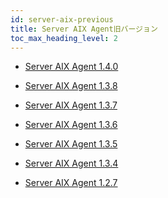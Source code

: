 ```yaml
---
id: server-aix-previous
title: Server AIX Agent旧バージョン
toc_max_heading_level: 2
---
```


- [Server AIX Agent 1.4.0](server-aix-1_4_0)

- [Server AIX Agent 1.3.8](server-aix-1_3_8)

- [Server AIX Agent 1.3.7](server-aix-1_3_7)

- [Server AIX Agent 1.3.6](server-aix-1_3_6)

- [Server AIX Agent 1.3.5](server-aix-1_3_5)

- [Server AIX Agent 1.3.4](server-aix-1_3_4)

- [Server AIX Agent 1.2.7](server-aix-1_2_7)
